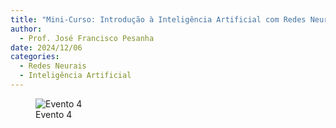 ```yaml
---
title: "Mini-Curso: Introdução à Inteligência Artificial com Redes Neurais Artificiais Parte 1"
author:
  - Prof. José Francisco Pesanha
date: 2024/12/06
categories: 
  - Redes Neurais
  - Inteligência Artificial
---
```


![Evento 4](images/Evento%206-12-24.png)
